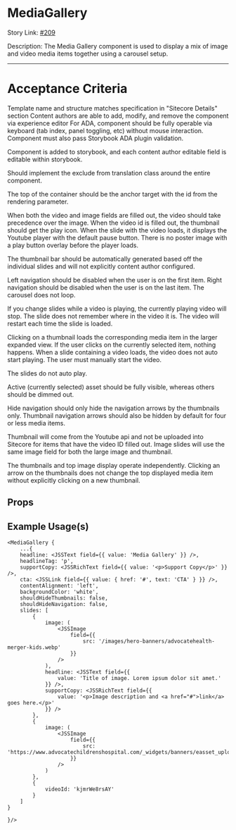 
<Meta title="Design System/organisms/MediaGallery/Docs" of={MediaGalleryStories} />

# MediaGallery

Story Link: [#209]('https://github.com/ahc-digital/migration-planning-tracking/issues/209')

Description: The Media Gallery component is used to display a mix of image and video media items together using a carousel setup.

---
# Acceptance Criteria
Template name and structure matches specification in "Sitecore Details" section
Content authors are able to add, modify, and remove the component via experience editor
For ADA, component should be fully operable via keyboard (tab index, panel toggling, etc) without mouse interaction. Component must also pass Storybook ADA plugin validation.

Component is added to storybook, and each content author editable field is editable within storybook.

Should implement the exclude from translation class around the entire component.

The top of the container should be the anchor target with the id from the rendering parameter.

When both the video and image fields are filled out, the video should take precedence over the image. When the video id is filled out, the thumbnail should get the play icon. When the slide with the video loads, it displays the Youtube player with the default pause button. There is no poster image with a play button overlay before the player loads.

The thumbnail bar should be automatically generated based off the individual slides and will not explicitly content author configured.

Left navigation should be disabled when the user is on the first item. Right navigation should be disabled when the user is on the last item. The carousel does not loop.

If you change slides while a video is playing, the currently playing video will stop. The slide does not remember where in the video it is. The video will restart each time the slide is loaded.

Clicking on a thumbnail loads the corresponding media item in the larger expanded view. If the user clicks on the currently selected item, nothing happens. When a slide containing a video loads, the video does not auto start playing. The user must manually start the video.

The slides do not auto play.

Active (currently selected) asset should be fully visible, whereas others should be dimmed out.

Hide navigation should only hide the navigation arrows by the thumbnails only. Thumbnail navigation arrows should also be hidden by default for four or less media items.

Thumbnail will come from the Youtube api and not be uploaded into Sitecore for items that have the video ID filled out. Image slides will use the same image field for both the large image and thumbnail.

The thumbnails and top image display operate independently. Clicking an arrow on the thumbnails does not change the top displayed media item without explicitly clicking on a new thumbnail.



<Stories />

## Props
<Controls />


## Example Usage(s)
```tsx
<MediaGallery {
    ...{
    headline: <JSSText field={{ value: 'Media Gallery' }} />,
    headlineTag: 'p',
    supportCopy: <JSSRichText field={{ value: '<p>Support Copy</p>' }} />,
    cta: <JSSLink field={{ value: { href: '#', text: 'CTA' } }} />,
    contentAlignment: 'left',
    backgroundColor: 'white',
    shouldHideThumbnails: false,
    shouldHideNavigation: false,
    slides: [
        {
            image: (
                <JSSImage
                    field={{
                        src: '/images/hero-banners/advocatehealth-merger-kids.webp'
                    }}
                />
            ),
            headline: <JSSText field={{
                value: 'Title of image. Lorem ipsum dolor sit amet.'
            }} />,
            supportCopy: <JSSRichText field={{
                value: '<p>Image description and <a href="#">link</a> goes here.</p>'
            }} />
        },
        {
            image: (
                <JSSImage
                    field={{
                        src: 'https://www.advocatechildrenshospital.com/_widgets/banners/easset_upload_file71272_456927_e.webp'
                    }}
                />
            )
        },
        {
            videoId: 'kjmrWe8rsAY'
        }
    ]
}

}/>
```
